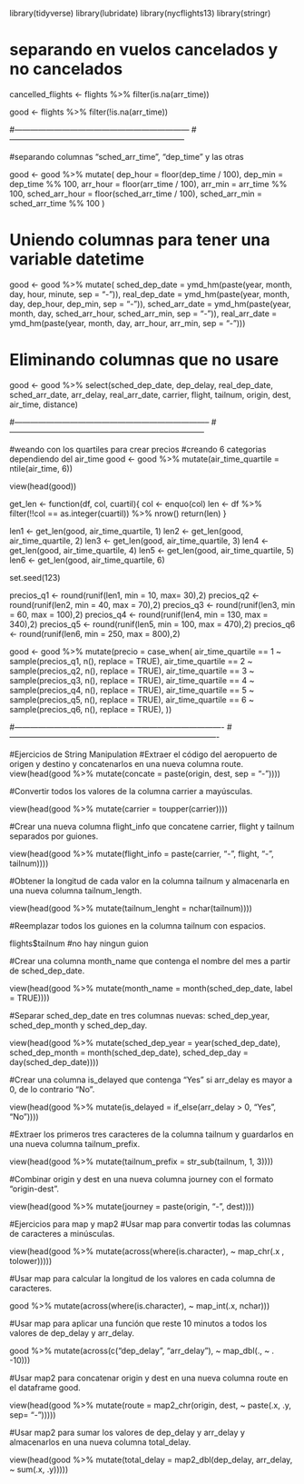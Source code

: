 library(tidyverse)
library(lubridate)
library(nycflights13)
library(stringr)

# separando en vuelos cancelados y no cancelados

cancelled_flights <-   flights %>% 
  filter(is.na(arr_time))

good <- flights %>% 
  filter(!is.na(arr_time))
  
#------------------------------------------------------------------
#------------------------------------------------------------------

#separando columnas "sched_arr_time",  "dep_time" y las otras 

good <- good %>% 
  mutate(
          dep_hour = floor(dep_time / 100),
          dep_min = dep_time %% 100,
          arr_hour = floor(arr_time / 100),
          arr_min = arr_time %% 100,
          sched_arr_hour = floor(sched_arr_time / 100),
          sched_arr_min = sched_arr_time %% 100
)


# Uniendo columnas para tener una variable datetime 
good <- good %>% 
  mutate(
          sched_dep_date = ymd_hm(paste(year, month, day, hour, minute, sep = "-")),
          real_dep_date = ymd_hm(paste(year, month, day, dep_hour, dep_min, sep = "-")),
          sched_arr_date = ymd_hm(paste(year, month, day, sched_arr_hour, sched_arr_min, sep = "-")),
          real_arr_date = ymd_hm(paste(year, month, day, arr_hour, arr_min, sep = "-")))
  


# Eliminando columnas que no usare

good <- good %>% 
  select(sched_dep_date, 
         dep_delay, 
         real_dep_date, 
         sched_arr_date, 
         arr_delay, 
         real_arr_date, 
         carrier, 
         flight, 
         tailnum, 
         origin, 
         dest,             
         air_time, distance)



#--------------------------------------------------------------------------
#--------------------------------------------------------------------------

#weando con los quartiles para crear precios
#creando 6 categorias dependiendo del air_time
good <- good %>% 
  mutate(air_time_quartile = ntile(air_time, 6))

view(head(good))  


get_len <- function(df, col, cuartil){
    col <- enquo(col)
    len <- df %>% 
              filter(!!col == as.integer(cuartil)) %>% 
              nrow()
return(len)
}


len1 <- get_len(good, air_time_quartile, 1)
len2 <- get_len(good, air_time_quartile, 2)
len3 <- get_len(good, air_time_quartile, 3)
len4 <- get_len(good, air_time_quartile, 4)
len5 <- get_len(good, air_time_quartile, 5)
len6 <- get_len(good, air_time_quartile, 6)


set.seed(123)

precios_q1 <- round(runif(len1, min = 10, max= 30),2)
precios_q2 <- round(runif(len2, min = 40, max = 70),2)
precios_q3 <- round(runif(len3, min = 60, max = 100),2)
precios_q4 <- round(runif(len4, min = 130, max = 340),2)
precios_q5 <- round(runif(len5, min = 100, max = 470),2)
precios_q6 <- round(runif(len6, min = 250, max = 800),2)


good <- good %>% 
    mutate(precio = case_when(
    air_time_quartile == 1  ~ sample(precios_q1, n(), replace = TRUE),
    air_time_quartile == 2  ~ sample(precios_q2, n(), replace = TRUE),
    air_time_quartile == 3  ~ sample(precios_q3, n(), replace = TRUE),
    air_time_quartile == 4  ~ sample(precios_q4, n(), replace = TRUE),
    air_time_quartile == 5  ~ sample(precios_q5, n(), replace = TRUE),
    air_time_quartile == 6  ~ sample(precios_q6, n(), replace = TRUE),
))

#-------------------------------------------------------------------------------
#-------------------------------------------------------------------------------


#Ejercicios de String Manipulation
#Extraer el código del aeropuerto de origen y destino y concatenarlos en una nueva columna route.
view(head(good %>% 
  mutate(concate = paste(origin, dest, sep = "-"))))






#Convertir todos los valores de la columna carrier a mayúsculas.


view(head(good %>% 
  mutate(carrier = toupper(carrier))))





#Crear una nueva columna flight_info que concatene carrier, flight y tailnum separados por guiones.

view(head(good %>% 
  mutate(flight_info = paste(carrier, "-", flight, "-", tailnum))))




#Obtener la longitud de cada valor en la columna tailnum y almacenarla en una nueva columna tailnum_length.

view(head(good %>% 
  mutate(tailnum_lenght = nchar(tailnum))))



#Reemplazar todos los guiones en la columna tailnum con espacios.

flights$tailnum
#no hay ningun guion




#Crear una columna month_name que contenga el nombre del mes a partir de sched_dep_date.


view(head(good %>% 
  mutate(month_name = month(sched_dep_date, label = TRUE))))




#Separar sched_dep_date en tres columnas nuevas: sched_dep_year, sched_dep_month y sched_dep_day.


view(head(good %>% 
    mutate(sched_dep_year = year(sched_dep_date),
           sched_dep_month = month(sched_dep_date),
           sched_dep_day = day(sched_dep_date))))





#Crear una columna is_delayed que contenga "Yes" si arr_delay es mayor a 0, de lo contrario "No".

view(head(good %>% 
  mutate(is_delayed = if_else(arr_delay > 0, "Yes", "No"))))






#Extraer los primeros tres caracteres de la columna tailnum y guardarlos en una nueva columna tailnum_prefix.

view(head(good %>% 
    mutate(tailnum_prefix = str_sub(tailnum, 1, 3))))
    

#Combinar origin y dest en una nueva columna journey con el formato "origin-dest".

view(head(good %>% 
    mutate(journey = paste(origin, "-", dest))))







#Ejercicios para map y map2
#Usar map para convertir todas las columnas de caracteres a minúsculas.

view(head(good %>% 
  mutate(across(where(is.character), ~ map_chr(.x , tolower)))))




#Usar map para calcular la longitud de los valores en cada columna de caracteres.

good %>% 
  mutate(across(where(is.character), ~ map_int(.x, nchar)))
  
  
  

#Usar map para aplicar una función que reste 10 minutos a todos los valores de dep_delay y arr_delay.

good %>% 
  mutate(across(c("dep_delay", "arr_delay"),  ~ map_dbl(., ~ . -10)))





#Usar map2 para concatenar origin y dest en una nueva columna route en el dataframe good.


view(head(good %>% 
  mutate(route = map2_chr(origin, dest, ~ paste(.x, .y, sep= "-")))))





#Usar map2 para sumar los valores de dep_delay y arr_delay y almacenarlos en una nueva columna total_delay.


view(head(good %>% 
  mutate(total_delay = map2_dbl(dep_delay, arr_delay, ~ sum(.x, .y)))))



